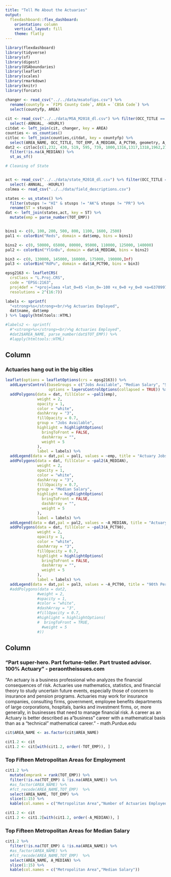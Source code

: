 ```yaml
---
title: "Tell Me About the Actuaries"
output: 
  flexdashboard::flex_dashboard:
    orientation: column
    vertical_layout: fill
    theme: flatly
---
```


```r
library(flexdashboard)
library(tidyverse)
library(sf)
library(digest)
library(USAboundaries)
library(leaflet)
library(scales)
library(rmarkdown)
library(knitr)
library(forcats)
```

```r
changer <- read_csv("../../data/msatofips.csv") %>% 
  rename(countyfp = `FIPS County Code`, AREA = `CBSA Code`) %>% 
  select(countyfp, AREA)
  
cit <- read_csv("../../data/MSA_M2018_dl.csv") %>% filter(OCC_TITLE == "Actuaries" & TOT_EMP != "**") %>%
  select(-ANNUAL, -HOURLY)
citdat <- left_join(cit, changer, key = AREA)
counties <- us_counties()
citloc <- left_join(counties,citdat, key = countyfp) %>% 
  select(AREA_NAME, OCC_TITLE, TOT_EMP, A_MEDIAN, A_PCT90, geometry, A_PCT25)
dat2 <- citloc[c(1,232, 430, 519, 595, 739, 1000,1316,1317,1318,1962,2162, 2241, 2365, 2496, 2632,3263,3369, 3528,3972,4342,4343,4344, 4624, 4625, 4740, 5213, 5632, 6023, 6239, 6595, 6792, 6837, 7014, 7921, 8116, 8661, 8832, 9135, 9424, 9897, 10177, 11506, 11507, 11661, 11749, 11867, 12028, 12107, 12221, 12301, 12419, 12583 ), ]  %>% 
  filter(!is.na(A_MEDIAN)) %>% 
  st_as_sf()
```


```r
# Cleaning of State


act <- read_csv("../../data/state_M2018_dl.csv") %>% filter(OCC_TITLE == "Actuaries" & TOT_EMP != "**") %>%
  select(-ANNUAL, -HOURLY)
colmea <- read_csv("../../data/field_descriptions.csv")

states <- us_states() %>% 
  filter(stusps != "HI" & stusps != "AK"& stusps != "PR") %>% 
  rename(ST = stusps)
dat <- left_join(states,act, key = ST) %>% 
  mutate(emp = parse_number(TOT_EMP))


bins1 <- c(0, 100, 200, 500, 800, 1100, 1600, 2500)
pal1 <- colorBin("Reds", domain = dat$emp, bins = bins1)

bins2 <- c(0, 50000, 65000, 80000, 95000, 110000, 125000, 140000)
pal2 <- colorBin("YlGnBu", domain = dat$A_MEDIAN, bins = bins2)

bin3 <- c(0, 130000, 145000, 160000, 175000, 190000,Inf)
pal3 <- colorBin("RdPu", domain = dat$A_PCT90, bins = bin3)
```

```r
epsg2163 <- leafletCRS(
  crsClass = "L.Proj.CRS",
  code = "EPSG:2163",
  proj4def = "+proj=laea +lat_0=45 +lon_0=-100 +x_0=0 +y_0=0 +a=6370997 +b=6370997 +units=m +no_defs",
  resolutions = 2^(16:7))
```

```r
labels <- sprintf(
  "<strong>%s</strong><br/>%g Actuaries Employed",
  dat$name, dat$emp
) %>% lapply(htmltools::HTML)

#labels2 <- sprintf(
  #"<strong>%s</strong><br/>%g Actuaries Employed",
  #dat2$AREA_NAME, parse_number(dat$TOT_EMP)) %>% 
  #lapply(htmltools::HTML)
```


Column {data-width=650}
-----------------------------------------------------------------------

### Actuaries hang out in the big cities

```r
leaflet(options = leafletOptions(crs = epsg2163)) %>% 
  addLayersControl(baseGroups = c("Jobs Available", "Median Salary", "Salary of 90th Percentile"),
                   options = layersControlOptions(collapsed = TRUE)) %>% 
  addPolygons(data = dat, fillColor = ~pal1(emp),
              weight = 2,
              opacity = 1,
              color = "white",
              dashArray = "3",
              fillOpacity = 0.7,
              group = "Jobs Available",
              highlight = highlightOptions(
                bringToFront = FALSE,
                dashArray = "",
                weight = 5
              ),
              label = labels) %>%
  addLegend(data = dat,pal = pal1, values = ~emp, title = "Actuary Jobs Available",group = "Jobs Available", layerId = 1) %>% 
  addPolygons(data = dat, fillColor = ~pal2(A_MEDIAN),
              weight = 2,
              opacity = 1,
              color = "white",
              dashArray = "3",
              fillOpacity = 0.7,
              group = "Median Salary",
              highlight = highlightOptions(
                bringToFront = FALSE,
                dashArray = "",
                weight = 5
              ),
              label = labels) %>% 
  addLegend(data = dat,pal = pal2, values = ~A_MEDIAN, title = "Actuary Median Salary",group = "Median Salary", layerId = 2) %>% 
  addPolygons(data = dat, fillColor = ~pal3(A_PCT90),
              weight = 2,
              opacity = 1,
              color = "white",
              dashArray = "3",
              fillOpacity = 0.7,
              highlight = highlightOptions(
                bringToFront = FALSE,
                dashArray = "",
                weight = 5
              ),
              label = labels) %>% 
  addLegend(data = dat,pal = pal3, values = ~A_PCT90, title = "90th Percentile Salary",group = "Salary of 90th Percentile", layerId = 3) #%>% 
  #addPolygons(data = dat2,
              #weight = 2,
              #opacity = 1,
              #color = "white",
              #dashArray = "3",
              #fillOpacity = 0.7,
              #highlight = highlightOptions(
              #  bringToFront = TRUE,
                #weight = 5
              #))

```

Column {data-width=350}
-----------------------------------------------------------------------

### **"Part super-hero. Part fortune-teller. Part trusted advisor. 100% Actuary"** - peraontheissues.com

"An actuary is a business professional who analyzes the financial consequences of risk. Actuaries use mathematics, statistics, and financial theory to study uncertain future events, especially those of concern to insurance and pension programs. Actuaries may work for insurance companies, consulting firms, government, employee benefits departments of large corporations, hospitals, banks and investment firms, or, more generally, in businesses that need to manage financial risk. A career as an Actuary is better described as a "business" career with a mathematical basis than as a "technical" mathematical career." - math.Purdue.edu


```r

cit$AREA_NAME <- as.factor(cit$AREA_NAME)

cit1.2 <- cit
cit1.2 <- cit[with(cit1.2, order(-TOT_EMP)), ]
```

### **Top Fifteen Metropolitan Areas for Employment**

```r
cit1.2 %>% 
  mutate(emprank = rank(TOT_EMP)) %>%
  filter(!is.na(TOT_EMP) & !is.na(AREA_NAME)) %>% 
  #as_factor(AREA_NAME) %>% 
  #fct_recode(AREA_NAME,TOT_EMP)  %>% 
  select(AREA_NAME, TOT_EMP) %>% 
  slice(1:15) %>% 
  kable(col.names = c("Metropolitan Area","Number of Actuaries Employed"))


```

```r
cit1.2 <- cit
cit1.2 <- cit1.2[with(cit1.2, order(-A_MEDIAN)), ]
```

### **Top Fifteen Metropolitan Areas for Median Salary**

```r

cit1.2 %>%
  filter(!is.na(TOT_EMP) & !is.na(AREA_NAME)) %>%
  #as_factor(AREA_NAME) %>%
  #fct_recode(AREA_NAME,TOT_EMP)  %>%
  select(AREA_NAME, A_MEDIAN) %>%
  slice(1:15) %>%
  kable(col.names = c("Metropolitan Area","Median Salary"))
```



